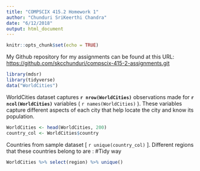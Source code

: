 ```yaml
---
title: "COMPSCIX 415.2 Homework 1"
author: "Chunduri SriKeerthi Chandra"
date: "6/12/2018"
output: html_document
---
```


```r
knitr::opts_chunk$set(echo = TRUE)
```

My Github repository for my assignments can be found at this URL: [https://github.com/skcchunduri/compscix-415-2-assignments.git](your URL)


```r
library(mdsr)
library(tidyverse)
data("WorldCities")
```

WorldCities dataset captures **`r nrow(WorldCities)`** observations made for **`r ncol(WorldCities)`** variables ( `r names(WorldCities)` ). These variables capture different aspects of each city that help locate the city and know its population.

```r
WorldCities <- head(WorldCities, 200)
country_col <- WorldCities$country
```

Countries from sample dataset [ `r unique(country_col)` ]. Different regions that these countries belong to are :
#Tidy way
```r
WorldCities %>% select(region) %>% unique()
```




